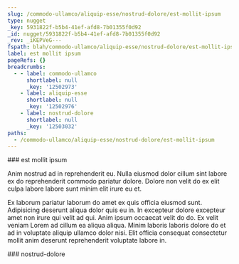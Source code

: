 ```yaml
---
slug: /commodo-ullamco/aliquip-esse/nostrud-dolore/est-mollit-ipsum
type: nugget
_key: 5931822f-b5b4-41ef-afd8-7b01355f0d92
_id: nugget/5931822f-b5b4-41ef-afd8-7b01355f0d92
_rev: _iKEPVeG---
fspath: blah/commodo-ullamco/aliquip-esse/nostrud-dolore/est-mollit-ipsum.md
label: est mollit ipsum
pageRefs: {}
breadcrumbs:
  - - label: commodo-ullamco
      shortlabel: null
      _key: '12502973'
    - label: aliquip-esse
      shortlabel: null
      _key: '12502976'
    - label: nostrud-dolore
      shortlabel: null
      _key: '12503032'
paths:
  - /commodo-ullamco/aliquip-esse/nostrud-dolore/est-mollit-ipsum
---
```


<NuggetArea>
<Nugget slug="/commodo-ullamco/aliquip-esse/nostrud-dolore/est-mollit-ipsum" type="nugget" _key="5931822f-b5b4-41ef-afd8-7b01355f0d92" _id="nugget/5931822f-b5b4-41ef-afd8-7b01355f0d92" _rev="_iKEPVeG---" fspath="blah/commodo-ullamco/aliquip-esse/nostrud-dolore/est-mollit-ipsum.md" label="est mollit ipsum" paths="/commodo-ullamco/aliquip-esse/nostrud-dolore/est-mollit-ipsum">
<NuggetBody>
### est mollit ipsum

Anim nostrud ad in reprehenderit eu. Nulla eiusmod dolor cillum sint labore ex do reprehenderit commodo pariatur dolore. Dolore non velit do ex elit culpa labore labore sunt minim elit irure eu et.

Ex laborum pariatur laborum do amet ex quis officia eiusmod sunt. Adipisicing deserunt aliqua dolor quis eu in. In excepteur dolore excepteur amet non irure qui velit ad qui. Anim ipsum occaecat velit do do. Ex velit veniam Lorem ad cillum ea aliqua aliqua. Minim laboris laboris dolore do et ad in voluptate aliquip ullamco dolor nisi. Elit officia consequat consectetur mollit anim deserunt reprehenderit voluptate labore in.

</NuggetBody>
<Breadcrumbs>
<Crumbs>
<Crumb _key="12502973" label="commodo-ullamco" /><Crumb _key="12502976" label="aliquip-esse" /><Crumb _key="12503032" label="nostrud-dolore" />
</Crumbs>
</Breadcrumbs>
</Nugget>

<NuggetsInbound>
</NuggetsInbound>
<NuggetsOutbound>
</NuggetsOutbound>
</NuggetArea>
<PassagesInbound>
<Passage direction="inbound" type="passage" _key="12503032" _id="passage/12503032" _rev="_iKEPVeC--A" label="nostrud-dolore" passage="nostrud-dolore" fspath="blah/commodo-ullamco/aliquip-esse/nostrud-dolore" paths="/commodo-ullamco/aliquip-esse/nostrud-dolore" slug="/commodo-ullamco/aliquip-esse/nostrud-dolore">
<NuggetBody>
### nostrud-dolore

</NuggetBody>
<Breadcrumbs>
<Crumbs>
<Crumb _key="12502973" label="commodo-ullamco" /><Crumb _key="12502976" label="aliquip-esse" />
</Crumbs>
</Breadcrumbs>
</Passage>

</PassagesInbound>
<PassagesOutbound>
</PassagesOutbound>